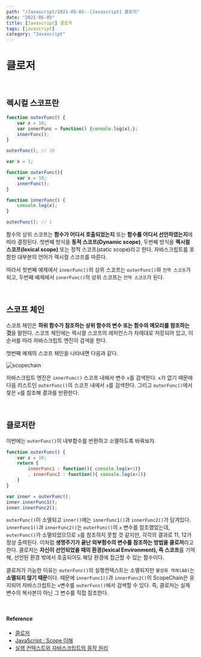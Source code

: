 ---
path: "/Javascript/2021-05-05--[Javascript] 클로저"
date: "2021-05-05"
title: [Javascript] 클로저
tags: [javascript]
category: "Javascript"
---

# 클로저

<br/>

## 렉시컬 스코프란


```js
function outerFunc() {
    var x = 10;
    var innerFunc = function() {console.log(x);};
    innerFunc();
}

outerFunc(); // 10
```

```js
var x = 1;

function outerFunc(){
    var x = 10;
    innerFunc();
}

function innerFunc() {
    console.log(x);
}

outerFunc(); // 1
```

함수의 상위 스코프는 **함수가 어디서 호출되었는지** 또는 **함수를 어디서 선언하였는지**에 따라 결정된다. 첫번째 방식을 **동적 스코프(Dynamic scope)**, 두번째 방식을 **렉시컬 스코프(lexical scope)** 또는 정적 스코프(static scope)라고 한다. 자바스크립트를 포함한 대부분의 언어가 렉시컬 스코프를 따른다.

따라서 첫번째 예제에서 `innerFunc()`의 상위 스코프는 `outerFunc()`와 `전역 스코프`가 되고, 두번째 예제에서 `innerFunc()`의 상위 스코프는 `전역 스코프`가 된다.

<br/>

## 스코프 체인

스코프 체인은 **하위 함수가 참조하는 상위 함수의 변수 또는 함수의 메모리를 참조하는 것**을 말한다. 스코프 체인에는 렉시컬 스코프의 레퍼런스가 차례대로 저장되어 있고, 이 순서를 따라 자바스크립트 엔진이 검색을 한다.

첫번째 예제의 스코프 체인을 나타내면 다음과 같다.

![scopechain](/assets/images/ScopeChain.png)

자바스크립트 엔진은 `innerFunc()` 스코프 내에서 변수 `x`를 검색한다. `x`가 없기 때문에 다음 리스트인 `outerFunc()`의 스코프 내에서 `x`를 검색한다. 그리고 `outerFunc()`에서 찾은 `x`를 참조해 결과를 반환한다.

<br/>

## 클로저란

이번에는 `outerFunc()`이 내부함수를 반환하고 소멸하도록 바꿔보자.

```js
function outerFunc() {
    var x = 10;
    return {
        innerFunc1 : function(){ console.log(x+1)}
        , innerFunc2 : function(){ console.log(x+2)}
    }
}

var inner = outerFunc();
inner.innerFunc1();
inner.innerFunc2();
```
`outerFunc()`이 소멸되고 `inner()`에는 `innerFunc1()`과 `innerFunc2()`가 담겨있다.
`innerFunc1()`과 `innerFunc2()`는 `outerFunc()`의 `x` 변수를 참조했었는데, `outerFunc()`가 소멸되었으므로 `x`를 참조하지 못할 것 같지만, 각각의 결과로 11, 12가 정상 출력된다.
이처럼 **생명주기가 끝난 외부함수의 변수를 참조하는 방법을 클로저**라고 한다. 클로저는 **자신이 선언되었을 때의 환경(lexical Environment), 즉 스코프**를 기억해, 선언된 환경 밖에서 호출되어도 해당 환경에 접근할 수 있는 함수이다.

클로저가 가능한 이유는 `outerFunc()`의 실행컨텍스트는 소멸되지만 `활성화 객체(AO)`는 **소멸되지 않기 때문**이다. 때문에 `innerFunc1()`과 `innerFunc2()`의 ScopeChain은 유지되어 자바스크립트는 `x`변수를 `outerFunc()`에서 검색할 수 있다. 즉, 클로저는 실제 변수의 복사본이 아닌 그 변수를 직접 참조한다.

<br/>

#### Reference
* [클로저](https://poiemaweb.com/js-closure)
* [JavaScript : Scope 이해](http://www.nextree.co.kr/p7363/)
* [실행 컨텍스트와 자바스크립트의 동작 원리](https://poiemaweb.com/js-execution-context)
